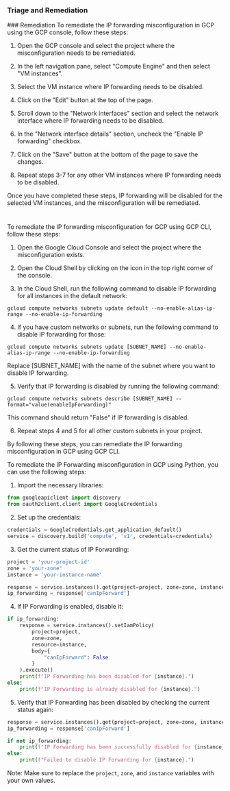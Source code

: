 
### Triage and Remediation
<Tabs>
<Tab title='Remediation'>
### Remediation

<AccordionGroup>
<Accordion title='Using Console' defaultOpen='true'>
To remediate the IP forwarding misconfiguration in GCP using the GCP console, follow these steps:

1. Open the GCP console and select the project where the misconfiguration needs to be remediated.

2. In the left navigation pane, select "Compute Engine" and then select "VM instances".

3. Select the VM instance where IP forwarding needs to be disabled.

4. Click on the "Edit" button at the top of the page.

5. Scroll down to the "Network interfaces" section and select the network interface where IP forwarding needs to be disabled.

6. In the "Network interface details" section, uncheck the "Enable IP forwarding" checkbox.

7. Click on the "Save" button at the bottom of the page to save the changes.

8. Repeat steps 3-7 for any other VM instances where IP forwarding needs to be disabled.

Once you have completed these steps, IP forwarding will be disabled for the selected VM instances, and the misconfiguration will be remediated.

#
</Accordion>

<Accordion title='Using CLI'>
To remediate the IP forwarding misconfiguration for GCP using GCP CLI, follow these steps:

1. Open the Google Cloud Console and select the project where the misconfiguration exists.

2. Open the Cloud Shell by clicking on the icon in the top right corner of the console.

3. In the Cloud Shell, run the following command to disable IP forwarding for all instances in the default network:

```
gcloud compute networks subnets update default --no-enable-alias-ip-range --no-enable-ip-forwarding
```

4. If you have custom networks or subnets, run the following command to disable IP forwarding for those:

```
gcloud compute networks subnets update [SUBNET_NAME] --no-enable-alias-ip-range --no-enable-ip-forwarding
```

Replace [SUBNET_NAME] with the name of the subnet where you want to disable IP forwarding.

5. Verify that IP forwarding is disabled by running the following command:

```
gcloud compute networks subnets describe [SUBNET_NAME] --format="value(enableIpForwarding)"
```

This command should return "False" if IP forwarding is disabled.

6. Repeat steps 4 and 5 for all other custom subnets in your project.

By following these steps, you can remediate the IP forwarding misconfiguration in GCP using GCP CLI.
</Accordion>

<Accordion title='Using Python'>
To remediate the IP Forwarding misconfiguration in GCP using Python, you can use the following steps:

1. Import the necessary libraries:

```python
from googleapiclient import discovery
from oauth2client.client import GoogleCredentials
```

2. Set up the credentials:

```python
credentials = GoogleCredentials.get_application_default()
service = discovery.build('compute', 'v1', credentials=credentials)
```

3. Get the current status of IP Forwarding:

```python
project = 'your-project-id'
zone = 'your-zone'
instance = 'your-instance-name'

response = service.instances().get(project=project, zone=zone, instance=instance).execute()
ip_forwarding = response['canIpForward']
```

4. If IP Forwarding is enabled, disable it:

```python
if ip_forwarding:
    response = service.instances().setIamPolicy(
        project=project,
        zone=zone,
        resource=instance,
        body={
            "canIpForward": False
        }
    ).execute()
    print(f"IP Forwarding has been disabled for {instance}.")
else:
    print(f"IP Forwarding is already disabled for {instance}.")
```

5. Verify that IP Forwarding has been disabled by checking the current status again:

```python
response = service.instances().get(project=project, zone=zone, instance=instance).execute()
ip_forwarding = response['canIpForward']

if not ip_forwarding:
    print(f"IP Forwarding has been successfully disabled for {instance}.")
else:
    print(f"Failed to disable IP Forwarding for {instance}.")
```

Note: Make sure to replace the `project`, `zone`, and `instance` variables with your own values.
</Accordion>

</AccordionGroup>
</Tab>
</Tabs>
